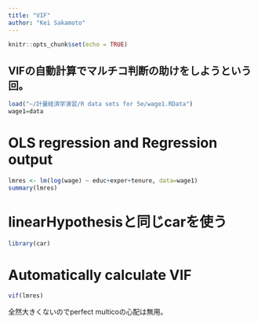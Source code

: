 ```yaml
---
title: "VIF"
author: "Kei Sakamoto"
---
```


```r
knitr::opts_chunk$set(echo = TRUE)
```

## VIFの自動計算でマルチコ判断の助けをしようという回。
```r
load("~/計量経済学演習/R data sets for 5e/wage1.RData")
wage1=data
```

# OLS regression and Regression output
```r
lmres <- lm(log(wage) ~ educ+exper+tenure, data=wage1)
summary(lmres)
```
# linearHypothesisと同じcarを使う
```r
library(car)
```
# Automatically calculate VIF 
```r
vif(lmres)
```
全然大きくないのでperfect multicoの心配は無用。


